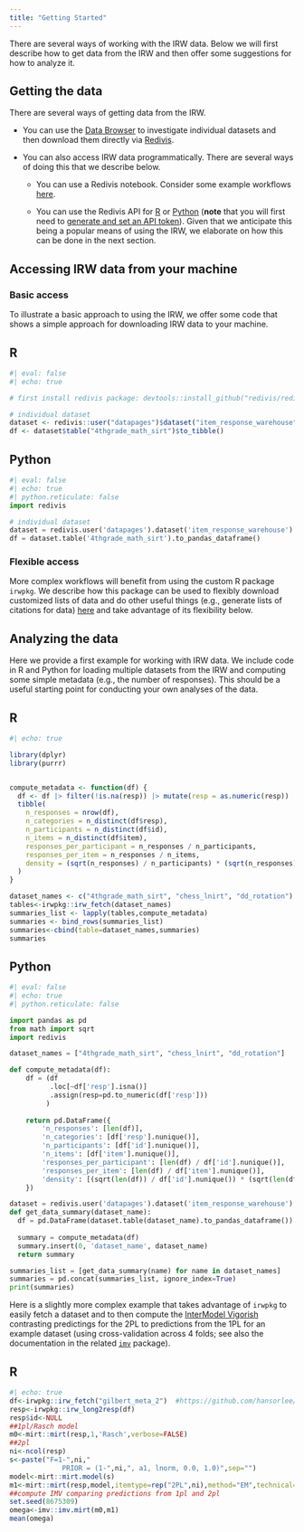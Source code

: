 ```yaml
---
title: "Getting Started"
---
```



There are several ways of working with the IRW data. Below we will first describe how to get data from the IRW and then offer some suggestions for how to analyze it. 

## Getting the data

There are several ways of getting data from the IRW.

* You can use the [Data Browser](data.qmd) to investigate individual datasets and then download them directly via [Redivis](https://redivis.com/datasets/as2e-cv7jb41fd/tables).

* You can also access IRW data programmatically. There are several ways of doing this that we describe below.

  + You can use a Redivis notebook. Consider some example workflows [here](https://redivis.com/workspace/studies/1812/workflows).

  + You can use the Redivis API for [R](https://apidocs.redivis.com/client-libraries/redivis-r) or [Python](https://apidocs.redivis.com/client-libraries/redivis-python) (**note** that you will first need to [generate and set an API token](https://apidocs.redivis.com/client-libraries/redivis-r/getting-started)). Given that we anticipate this being a popular means of using the IRW, we elaborate on how this can be done in the next section.

## Accessing IRW data from your machine

### Basic access

To illustrate a basic approach to using the IRW, we offer some code that shows a simple approach for downloading IRW data to your machine.

::: {.panel-tabset}
## R

```r
#| eval: false
#| echo: true

# first install redivis package: devtools::install_github("redivis/redivis-r", ref="main")

# individual dataset
dataset <- redivis::user("datapages")$dataset("item_response_warehouse")
df <- dataset$table("4thgrade_math_sirt")$to_tibble()

```

## Python

```python
#| eval: false
#| echo: true
#| python.reticulate: false
import redivis

# individual dataset
dataset = redivis.user('datapages').dataset('item_response_warehouse')
df = dataset.table('4thgrade_math_sirt').to_pandas_dataframe()

```
:::

### Flexible access

More complex workflows will benefit from using the custom R package `irwpkg`. We describe how this package can be used to flexibly download customized lists of data and do other useful things (e.g., generate lists of citations for data) [here](https://hansorlee.github.io/irwpkg/) and take advantage of its flexibility below.


## Analyzing the data

Here we provide a first example for working with IRW data. We include code in R and Python for loading multiple datasets from the IRW and computing some simple metadata (e.g., the number of responses). This should be a useful starting point for conducting your own analyses of the data. 

::: {.panel-tabset}

## R

```r
#| echo: true

library(dplyr)
library(purrr)


compute_metadata <- function(df) {
  df <- df |> filter(!is.na(resp)) |> mutate(resp = as.numeric(resp))
  tibble(
    n_responses = nrow(df),
    n_categories = n_distinct(df$resp),
    n_participants = n_distinct(df$id),
    n_items = n_distinct(df$item),
    responses_per_participant = n_responses / n_participants,
    responses_per_item = n_responses / n_items,
    density = (sqrt(n_responses) / n_participants) * (sqrt(n_responses) / n_items)
  )
}

dataset_names <- c("4thgrade_math_sirt", "chess_lnirt", "dd_rotation")
tables<-irwpkg::irw_fetch(dataset_names)
summaries_list <- lapply(tables,compute_metadata)
summaries <- bind_rows(summaries_list)
summaries<-cbind(table=dataset_names,summaries)
summaries
```

## Python

```python
#| eval: false
#| echo: true
#| python.reticulate: false

import pandas as pd
from math import sqrt
import redivis

dataset_names = ["4thgrade_math_sirt", "chess_lnirt", "dd_rotation"]

def compute_metadata(df):
    df = (df
          .loc[~df['resp'].isna()]
          .assign(resp=pd.to_numeric(df['resp']))
         )
    
    return pd.DataFrame({
        'n_responses': [len(df)],
        'n_categories': [df['resp'].nunique()],
        'n_participants': [df['id'].nunique()],
        'n_items': [df['item'].nunique()],
        'responses_per_participant': [len(df) / df['id'].nunique()],
        'responses_per_item': [len(df) / df['item'].nunique()],
        'density': [(sqrt(len(df)) / df['id'].nunique()) * (sqrt(len(df)) / df['item'].nunique())]
    })

dataset = redivis.user('datapages').dataset('item_response_warehouse')
def get_data_summary(dataset_name):
  df = pd.DataFrame(dataset.table(dataset_name).to_pandas_dataframe())
    
  summary = compute_metadata(df)
  summary.insert(0, 'dataset_name', dataset_name)
  return summary

summaries_list = [get_data_summary(name) for name in dataset_names]
summaries = pd.concat(summaries_list, ignore_index=True)
print(summaries)
```
:::

Here is a slightly more complex example that takes advantage of `irwpkg` to easily fetch a dataset and to then compute the [InterModel Vigorish](https://www.cambridge.org/core/journals/psychometrika/article/intermodel-vigorish-as-a-lens-for-understanding-and-quantifying-the-value-of-item-response-models-for-dichotomously-coded-items/F61C75F6F945A5B13F73C6128EB83998) contrasting predictings for the 2PL to predictions from the 1PL for an example dataset (using cross-validation across 4 folds; see also the documentation in the related [`imv`](https://github.com/intermodelvigorish/imv_R) package).

::: {.panel-tabset}

## R

```r
#| echo: true
df<-irwpkg::irw_fetch("gilbert_meta_2")  #https://github.com/hansorlee/irwpkg
resp<-irwpkg::irw_long2resp(df)
resp$id<-NULL
##1pl/Rasch model
m0<-mirt::mirt(resp,1,'Rasch',verbose=FALSE)
##2pl
ni<-ncol(resp)
s<-paste("F=1-",ni,"
             PRIOR = (1-",ni,", a1, lnorm, 0.0, 1.0)",sep="")
model<-mirt::mirt.model(s)
m1<-mirt::mirt(resp,model,itemtype=rep("2PL",ni),method="EM",technical=list(NCYCLES=10000),verbose=FALSE)
##compute IMV comparing predictions from 1pl and 2pl
set.seed(8675309)
omega<-imv::imv.mirt(m0,m1)
mean(omega)
```
:::
